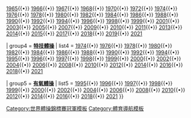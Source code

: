 {{Navbox
| name = 世界體操錦標賽
| title = [[世界體操錦標賽]]
|state = {{{state|autocollapse}}}
|listclass = hlist
|bodyclass = hlist

| group1 = '''[[世界競技體操錦標賽|競技體操]]'''
|list1 = {{navbox|subgroup 

 |group1 =
 |list1 = 

* [[1903年世界競技體操錦標賽|1903]]
* [[1905年世界競技體操錦標賽|1905]]
* [[1907年世界競技體操錦標賽|1907]]
* [[1909年世界競技體操錦標賽|1909]]
* [[1911年世界競技體操錦標賽|1911]]
* [[1913年世界競技體操錦標賽|1913]]
* [[1922年世界競技體操錦標賽|1922]]
* [[1926年世界競技體操錦標賽|1926]]
* [[1930年世界競技體操錦標賽|1930]]
* [[1931年世界競技體操錦標賽|1931]]
* [[1934年世界競技體操錦標賽|1934]]
* [[1938年世界競技體操錦標賽|1938]]
* [[1950年世界競技體操錦標賽|1950]]
* [[1954年世界競技體操錦標賽|1954]]
* [[1958年世界競技體操錦標賽|1958]]
* [[1962年世界競技體操錦標賽|1962]]
* [[1966年世界競技體操錦標賽|1966]]
* [[1970年世界競技體操錦標賽|1970]]
* [[1974年世界競技體操錦標賽|1974]]
* [[1978年世界競技體操錦標賽|1978]]
* [[1979年世界競技體操錦標賽|1979]]
* [[1981年世界競技體操錦標賽|1981]]
* [[1983年世界競技體操錦標賽|1983]]
* [[1985年世界競技體操錦標賽|1985]]
* [[1987年世界競技體操錦標賽|1987]]
* [[1989年世界競技體操錦標賽|1989]]
* [[1991年世界競技體操錦標賽|1991]]
* [[1992年世界競技體操錦標賽|1992]]
* [[1993年世界競技體操錦標賽|1993]]
* [[1994年世界競技體操錦標賽|1994]]
* [[1994年世界競技體操錦標賽 (團體)|1994 (團體)]]
* [[1995年世界競技體操錦標賽|1995]]
* [[1996年世界競技體操錦標賽|1996]]
* [[1997年世界競技體操錦標賽|1997]]
* [[1999年世界競技體操錦標賽|1999]]
* [[2001年世界競技體操錦標賽|2001]]
* [[2002年世界競技體操錦標賽|2002]]
* [[2003年世界競技體操錦標賽|2003]]
* [[2005年世界競技體操錦標賽|2005]]
* [[2006年世界競技體操錦標賽|2006]]
* [[2007年世界競技體操錦標賽|2007]]
* [[2009年世界競技體操錦標賽|2009]]
* [[2010年世界競技體操錦標賽|2010]]
* [[2011年世界競技體操錦標賽|2011]]
* [[2013年世界競技體操錦標賽|2013]]
* [[2014年世界競技體操錦標賽|2014]]
* [[2015年世界競技體操錦標賽|2015]]
* [[2017年世界競技體操錦標賽|2017]]
* [[2018年世界競技體操錦標賽|2018]]
* [[2019年世界競技體操錦標賽|2019]]
* [[2021年世界競技體操錦標賽|2021]]

 |group2 = [[世界青年競技體操錦標賽|青年]]
 |list2 = 

* [[2019年世界青年競技體操錦標賽|2019]]

}}

| group2 = '''[[世界韻律體操錦標賽|韻律體操]]'''
|list2 = {{navbox|subgroup 

 |group1 =
 |list1 =

* [[1963年世界韻律體操錦標賽|1963]]
* [[1965年世界韻律體操錦標賽|1965]]
* [[1967年世界韻律體操錦標賽|1967]]
* [[1969年世界韻律體操錦標賽|1969]]
* [[1971年世界韻律體操錦標賽|1971]]
* [[1973年世界韻律體操錦標賽|1973]]
* [[1975年世界韻律體操錦標賽|1975]]
* [[1977年世界韻律體操錦標賽|1977]]
* [[1979年世界韻律體操錦標賽|1979]]
* [[1981年世界韻律體操錦標賽|1981]]
* [[1983年世界韻律體操錦標賽|1983]]
* [[1985年世界韻律體操錦標賽|1985]]
* [[1987年世界韻律體操錦標賽|1987]]
* [[1989年世界韻律體操錦標賽|1989]]
* [[1991年世界韻律體操錦標賽|1991]]
* [[1992年世界韻律體操錦標賽|1992]]
* [[1993年世界韻律體操錦標賽|1993]]
* [[1994年世界韻律體操錦標賽|1994]]
* [[1995年世界韻律體操錦標賽|1995]]
* [[1996年世界韻律體操錦標賽|1996]]
* [[1997年世界韻律體操錦標賽|1997]]
* [[1998年世界韻律體操錦標賽|1998]]
* [[1999年世界韻律體操錦標賽|1999]]
* [[2001年世界韻律體操錦標賽|2001]]
* [[2002年世界韻律體操錦標賽|2002]]
* [[2003年世界韻律體操錦標賽|2003]]
* [[2005年世界韻律體操錦標賽|2005]]
* [[2007年世界韻律體操錦標賽|2007]]
* [[2009年世界韻律體操錦標賽|2009]]
* [[2010年世界韻律體操錦標賽|2010]]
* [[2011年世界韻律體操錦標賽|2011]]
* [[2013年世界韻律體操錦標賽|2013]]
* [[2014年世界韻律體操錦標賽|2014]]
* [[2015年世界韻律體操錦標賽|2015]]
* [[2017年世界韻律體操錦標賽|2017]]
* [[2018年世界韻律體操錦標賽|2018]]
* [[2019年世界韻律體操錦標賽|2019]]
* [[2021年世界艺术体操锦标赛|2021]]

 |group2 = [[世界青年韻律體操錦標賽|青年]]
 |list2 = 

* [[2019年世界青年韻律體操錦標賽|2019]]
}}

| group3 = '''[[世界彈翻床錦標賽|彈翻床]]'''
| list3 = [[1964年世界彈翻床錦標賽|1964]]{{•}} [[1965年世界彈翻床錦標賽|1965]]{{•}} [[1966年世界彈翻床錦標賽|1966]]{{•}} [[1967年世界彈翻床錦標賽|1967]]{{•}} [[1968年世界彈翻床錦標賽|1968]]{{•}} [[1970年世界彈翻床錦標賽|1970]]{{•}} [[1972年世界彈翻床錦標賽|1972]]{{•}} [[1974年世界彈翻床錦標賽|1974]]{{•}} [[1976年世界彈翻床錦標賽|1976]]{{•}} [[1978年世界彈翻床錦標賽|1978]]{{•}} [[1980年世界彈翻床錦標賽|1980]]{{•}} [[1982年世界彈翻床錦標賽|1982]]{{•}} [[1984年世界彈翻床錦標賽|1984]]{{•}} [[1986年世界彈翻床錦標賽|1986]]{{•}} [[1988年世界彈翻床錦標賽|1988]]{{•}} [[1990年世界彈翻床錦標賽|1990]]{{•}} [[1992年世界彈翻床錦標賽|1992]]{{•}} [[1994年世界彈翻床錦標賽|1994]]{{•}} [[1996年世界彈翻床錦標賽|1996]]{{•}} [[1998年世界彈翻床錦標賽|1998]]{{•}} [[1999年世界彈翻床錦標賽|1999]]{{•}} [[2001年世界彈翻床錦標賽|2001]]{{•}} [[2003年世界彈翻床錦標賽|2003]]{{•}} [[2005年世界彈翻床錦標賽|2005]]{{•}} [[2007年世界彈翻床錦標賽|2007]]{{•}} [[2009年世界彈翻床錦標賽|2009]]{{•}} [[2010年世界彈翻床錦標賽|2010]]{{•}} [[2011年世界彈翻床錦標賽|2011]]{{•}} [[2013年世界彈翻床錦標賽|2013]]{{•}} [[2014年世界彈翻床錦標賽|2014]]{{•}} [[2015年世界彈翻床錦標賽|2015]]{{•}} [[2017年世界彈翻床錦標賽|2017]]{{•}} [[2018年世界彈翻床錦標賽|2018]]{{•}} [[2019年世界彈翻床錦標賽|2019]]{{•}} [[2021年世界蹦床锦标赛|2021]]

| group4 = '''[[世界特技體操錦標賽|特技體操]]'''
| list4 = [[1974年世界特技體操錦標賽|1974]]{{•}} [[1976年世界特技體操錦標賽|1976]]{{•}} [[1978年世界特技體操錦標賽|1978]]{{•}} [[1980年世界特技體操錦標賽|1980]]{{•}} [[1982年世界特技體操錦標賽|1982]]{{•}} [[1984年世界特技體操錦標賽|1984]]{{•}} [[1986年世界特技體操錦標賽|1986]]{{•}} [[1988年世界特技體操錦標賽|1988]]{{•}} [[1990年世界特技體操錦標賽|1990]]{{•}} [[1992年世界特技體操錦標賽|1992]]{{•}} [[1994年世界特技體操錦標賽|1994]]{{•}} [[1995年世界特技體操錦標賽|1995]]{{•}} [[1996年世界特技體操錦標賽|1996]]{{•}} [[1997年世界特技體操錦標賽|1997]]{{•}} [[1998年世界特技體操錦標賽|1998]]{{•}} [[1999年世界特技體操錦標賽|1999]]{{•}} [[2000年世界特技體操錦標賽|2000]]{{•}} [[2002年世界特技體操錦標賽|2002]]{{•}} [[2004年世界特技體操錦標賽|2004]]{{•}} [[2006年世界特技體操錦標賽|2006]]{{•}} [[2008年世界特技體操錦標賽|2008]]{{•}} [[2010年世界特技體操錦標賽|2010]]{{•}} [[2012年世界特技體操錦標賽|2012]]{{•}} [[2014年世界特技體操錦標賽|2014]]{{•}} [[2016年世界特技體操錦標賽|2016]]{{•}} [[2018年世界特技體操錦標賽|2018]]{{•}} [[2021年世界特技體操錦標賽|2021]]
 
| group5 = '''[[世界有氧體操錦標賽|有氧體操]]'''
| list5 = [[1995年世界有氧體操錦標賽|1995]]{{•}} [[1996年世界有氧體操錦標賽|1996]]{{•}} [[1997年世界有氧體操錦標賽|1997]]{{•}} [[1998年世界有氧體操錦標賽|1998]]{{•}} [[1999年世界有氧體操錦標賽|1999]]{{•}} [[2000年世界有氧體操錦標賽|2000]]{{•}} [[2002年世界有氧體操錦標賽|2002]]{{•}} [[2004年世界有氧體操錦標賽|2004]]{{•}} [[2006年世界有氧體操錦標賽|2006]]{{•}} [[2008年世界有氧體操錦標賽|2008]]{{•}} [[2010年世界有氧體操錦標賽|2010]]{{•}} [[2012年世界有氧體操錦標賽|2012]]{{•}} [[2014年世界有氧體操錦標賽|2014]]{{•}} [[2016年世界有氧體操錦標賽|2016]]{{•}} [[2018年世界有氧體操錦標賽|2018]]{{•}} [[2021年世界有氧體操錦標賽|2021]]
}}<noinclude>
[[Category:世界體操錦標賽冠軍模板]]
[[Category:體育導航模板]]
</noinclude>